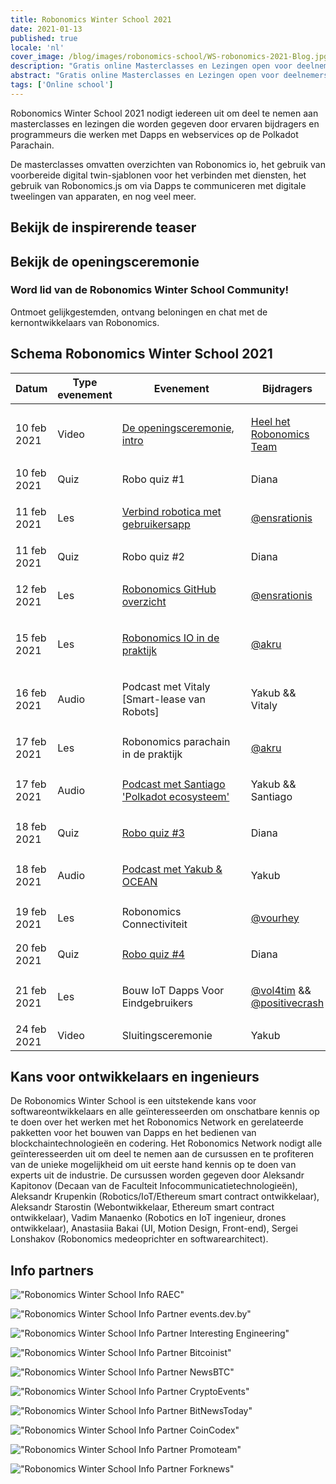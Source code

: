 ```yaml
---
title: Robonomics Winter School 2021
date: 2021-01-13
published: true
locale: 'nl'
cover_image: /blog/images/robonomics-school/WS-robonomics-2021-Blog.jpg
description: "Gratis online Masterclasses en Lezingen open voor deelnemers. Probeer Dapps en Webservices voor IoT te bouwen op de Polkadot Parachain tijdens de Robonomics Winter School 2021 (van 10 tot 24 februari)"
abstract: "Gratis online Masterclasses en Lezingen open voor deelnemers. Probeer Dapps en Webservices voor IoT te bouwen op de Polkadot Parachain tijdens de Robonomics Winter School van 10 tot 24 februari 2021"
tags: ['Online school']
---
```


<PostExpiredInfo/>

Robonomics Winter School 2021 nodigt iedereen uit om deel te nemen aan masterclasses en lezingen die worden gegeven door ervaren bijdragers en programmeurs die werken met Dapps en webservices op de Polkadot Parachain.

De masterclasses omvatten overzichten van Robonomics io, het gebruik van voorbereide digital twin-sjablonen voor het verbinden met diensten, het gebruik van Robonomics.js om via Dapps te communiceren met digitale tweelingen van apparaten, en nog veel meer.

## Bekijk de inspirerende teaser

<section class="animate-inside">

<YouTube id="https://youtu.be/RbNJ4ozUGXE" posterQuality="max"/>

</section>

## Bekijk de openingsceremonie

<section class="animate-inside">

<YouTube id="https://youtu.be/kQaSwNYHJQ8E" posterQuality="max"/>

</section>

<section class="animate-inside">
<TextCard icon="/icons/icon-forum.png" link="https://discord.gg/5UWNGNaAUf">

### Word lid van de Robonomics Winter School Community!
Ontmoet gelijkgestemden, ontvang beloningen en chat met de kernontwikkelaars van Robonomics. 

</TextCard>
</section>

## Schema Robonomics Winter School 2021

<table class="mobile fullwidth">
<thead>
<tr>
<th style="width:110px">Datum</th>
<th style="width:110px">Type evenement</th>
<th style="min-width:190px">Evenement</th>
<th>Bijdragers</th>
</tr>
</thead>
<tbody>

<tr>
<td data-th="THE OPENING CEREMONY">10 feb 2021</td>
<td>Video</td>
<td data-th="Watchde video:">

[De openingsceremonie, intro](https://wiki.robonomics.network/docs/wschool2021-intro)

</td>
<td data-th="Contributors:">

[Heel het Robonomics Team](https://github.com/airalab)

</td>
</tr>

<tr>
<td data-th="ROBO QUIZ #1">10 feb 2021</td>
<td>Quiz</td>
<td>Robo quiz #1</td>
<td data-th="Contributors:">Diana</td>
</tr>

<tr>
<td data-th="CONNECT ROBOTICS TO USER APP">11 feb 2021</td>
<td>Les</td>
<td data-th="Go throw the lesson:">

[Verbind robotica met gebruikersapp](https://wiki.robonomics.network/docs/wschool2021-connect-robotics-to-user-app/)

</td>
<td data-th="Contributor:">

[@ensrationis](https://github.com/ensrationis)

</td>
</tr>

<tr>
<td data-th="ROBO QUIZ #2">11 feb 2021</td>
<td>Quiz</td>
<td>Robo quiz #2</td>
<td data-th="Contributors:">Diana</td>
</tr>

<tr>
<td data-th="ROBONOMICS GITHUB OVERVIEW">12 feb 2021</td>
<td>Les</td>
<td data-th="Go throw the lesson:">

[Robonomics GitHub overzicht](https://wiki.robonomics.network/docs/wschool2021-robonomics-github-overview)

</td>
<td data-th="Contributor:">

[@ensrationis](https://github.com/ensrationis)

</td>
</tr>

<tr>
<td data-th="ROBONOMICS IO IN PRACTICE">15 feb 2021</td>
<td>Les</td>
<td data-th="Go throw the lesson:">

[Robonomics IO in de praktijk](https://wiki.robonomics.network/docs/wschool2021-robonomics-io-in-practice)

</td>
<td data-th="Contributor:">

[@akru](https://github.com/akru)

</td>
</tr>

<tr>
<td data-th="PODCAST with Vitaly [Smart-lease of Robots]">16 feb 2021</td>
<td>Audio</td>
<td data-th="Audio op Youtube:">

Podcast met Vitaly [Smart-lease van Robots]

</td>
<td data-th="Contributor:">Yakub && Vitaly</td>
</tr>


<tr>
<td data-th="ROBONOMICS PARACHAIN IN DE PRAKTIJK">17 feb 2021</td>
<td>Les</td>
<td>Robonomics parachain in de praktijk</td>
<td data-th="Contributor:">

[@akru](https://github.com/akru)

</td>
</tr>

<tr>
<td data-th="PODCAST met Santiago 'Polkadot ecosysteem'">17 feb 2021</td>
<td>Audio</td>
<td data-th="Audio op Youtube:">

[Podcast met Santiago 'Polkadot ecosysteem'](https://url.today/74)

</td>
<td data-th="Contributors:">Yakub && Santiago</td>
</tr>


<tr>
<td data-th="ROBO QUIZ #3">18 feb 2021</td>
<td>Quiz</td>
<td data-th="Doe mee op Discord:">

[Robo quiz #3](https://discord.gg/5UWNGNaAUf)

</td>
<td data-th="Contributors:">Diana</td>
</tr>

<tr>
<td data-th="PODCAST met Yakub & OCEAN">18 feb 2021</td>
<td>Audio</td>
<td>

[Podcast met Yakub & OCEAN](https://url.today/75)

</td>
<td data-th="Contributors:">Yakub</td>
</tr>


<tr>
<td data-th="ROBONOMICS CONNECTIVITEIT">19 feb 2021</td>
<td>Les</td>
<td>Robonomics Connectiviteit</td>
<td data-th="Contributor:">

[@vourhey](https://github.com/Vourhey)

</td>
</tr>

<tr>
<td data-th="ROBO QUIZ #4">20 feb 2021</td>
<td>Quiz</td>
<td data-th="Doe mee op Discord:">

[Robo quiz #4](https://discord.gg/5UWNGNaAUf)

</td>
<td data-th="Contributors:">Diana</td>
</tr>


<tr>
<td data-th="BUILD IOT DAPPS FOR END USERS">21 feb 2021</td>
<td>Les</td>
<td>Bouw IoT Dapps Voor Eindgebruikers</td>
<td data-th="Contributors:">

[@vol4tim](https://github.com/vol4tim) && [@positivecrash](https://github.com/positivecrash)

</td>
</tr>

<tr>
<td data-th="CLOSING CEREMONY">24 feb 2021</td>
<td>Video</td>
<td>Sluitingsceremonie</td>
<td data-th="Contributors:">Yakub</td>
</tr>

</tbody>
</table>


## Kans voor ontwikkelaars en ingenieurs

De Robonomics Winter School is een uitstekende kans voor softwareontwikkelaars en alle geïnteresseerden om onschatbare kennis op te doen over het werken met het Robonomics Network en gerelateerde pakketten voor het bouwen van Dapps en het bedienen van blockchaintechnologieën en codering. Het Robonomics Network nodigt alle geïnteresseerden uit om deel te nemen aan de cursussen en te profiteren van de unieke mogelijkheid om uit eerste hand kennis op te doen van experts uit de industrie. De cursussen worden gegeven door Aleksandr Kapitonov (Decaan van de Faculteit Infocommunicatietechnologieën), Aleksandr Krupenkin (Robotics/IoT/Ethereum smart contract ontwikkelaar), Aleksandr Starostin (Webontwikkelaar, Ethereum smart contract ontwikkelaar), Vadim Manaenko (Robotics en IoT ingenieur, drones ontwikkelaar), Anastasiia Bakai (UI, Motion Design, Front-end), Sergei Lonshakov (Robonomics medeoprichter en softwarearchitect).


## Info partners

<section class="grid-4 animate-inside">

<TextCard orientation="vertical" link="https://raec.ru" classList="pin">

!["Robonomics Winter School Info RAEC"](/blog/images/robonomics-school/raec.png)

</TextCard>

<TextCard orientation="vertical" link="https://events.dev.by/robonomics-winter-school">

!["Robonomics Winter School Info Partner events.dev.by"](/blog/images/robonomics-school/dev-logo-brand.png)

</TextCard>

<TextCard orientation="vertical" link="https://interestingengineering.com/events/robonomics-winter-school-2021">

!["Robonomics Winter School Info Partner Interesting Engineering"](/blog/images/robonomics-school/interestingengineering.png)

</TextCard>

<TextCard orientation="vertical" link="https://bitcoinist.com/robonomics-winter-school-2021-master-classes-and-lectures-open-for-attendees/">

!["Robonomics Winter School Info Partner Bitcoinist"](/blog/images/robonomics-school/bitcoinist.png)

</TextCard>

<TextCard orientation="vertical" link="https://www.newsbtc.com/press-releases/robonomics-winter-school-2021-master-classes-and-lectures-open-for-attendees/">

!["Robonomics Winter School Info Partner NewsBTC"](/blog/images/robonomics-school/newsbtc.jpg)

</TextCard>

<TextCard orientation="vertical" link="https://cryptoevents.global/">

!["Robonomics Winter School Info Partner CryptoEvents"](/blog/images/robonomics-school/cryptoevents-logo.png)

</TextCard>

<TextCard orientation="vertical" link="https://bitnewstoday.com">

!["Robonomics Winter School Info Partner BitNewsToday"](/blog/images/robonomics-school/BNT.png)

</TextCard>

<TextCard orientation="vertical" link="https://coincodex.com/">

!["Robonomics Winter School Info Partner CoinCodex"](/blog/images/robonomics-school/coincodex.png)

</TextCard>

<TextCard orientation="vertical" link="https://www.youtube.com/channel/UCrvyFYM29oQ-EAejZgYqmWA">

!["Robonomics Winter School Info Partner Promoteam"](/blog/images/robonomics-school/Promoteam.png)

</TextCard>

<TextCard orientation="'vertical'" link="https://forknews.io/">

!["Robonomics Winter School Info Partner Forknews"](/blog/images/robonomics-school/forknews_io.png)

</TextCard>

</section>
